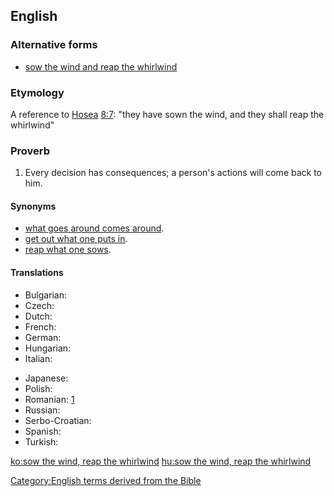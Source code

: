 ==English==

===Alternative forms===
* [[sow the wind and reap the whirlwind]]

===Etymology===
A reference to [[w:Book of Hosea|Hosea]] [[s:Bible (King James)/Hosea#Chapter 8|8:7]]: "they have sown the wind, and they shall reap the whirlwind"

===Proverb===
{{head|en|proverb|head=[[sow|Sow]] [[the]] [[wind]], [[reap]] [[the]] [[whirlwind]]}}

# Every decision has consequences; a person's actions will come back to him.

====Synonyms====
* [[what goes around comes around]].
* [[get out what one puts in]].
* [[reap what one sows]].

====Translations====
{{trans-top|every decision has consequences; a person's actions will come back to them}}
* Bulgarian: {{t|bg|който сее вятър, жъне бури|tr=kóyto sée vyátǎr, zhǎne búri|sc=Cyrl}}
* Czech: {{t|cs|kdo seje vítr, sklízí bouři}}
* Dutch: {{t|nl|wie wind zaait, zal storm oogsten}}
* French: {{t+|fr|qui sème le vent, récolte la tempête}}
* German: {{t+|de|wer Wind sät, wird Sturm ernten}}
* Hungarian: {{t+|hu|aki szelet vet, vihart arat}}
* Italian: {{t|it|chi semina vento raccoglie tempesta}}
{{trans-mid}}
* Japanese: {{t|ja|業によりて果を引く|tr=ごうによりてかをひく, gō ni yorite ka o hiku|sc=Jpan}}
* Polish: {{t+|pl|kto sieje wiatr, ten zbiera burzę}}
* Romanian: {{t|ro|cine seamănă vânt culege furtună}}[http://ro.wikiquote.org/wiki/Proverbe_românești#C]
* Russian: {{t|ru|посеешь ветер, пожнёшь бурю|tr=poséješ véter, požnjóš búrju}}
* Serbo-Croatian: {{t|sh|ко сеје ветар, жање олују|tr=ko seje vetar, žanje oluju|sc=Cyrl}}
* Spanish: {{t|es|quien siembra vientos recoge tempestades}}
* Turkish: {{t|tr|rüzgâr eken, fırtına biçer}}
{{trans-bottom}}

[[Category:English terms derived from the Bible]]

[[ko:sow the wind, reap the whirlwind]]
[[hu:sow the wind, reap the whirlwind]]